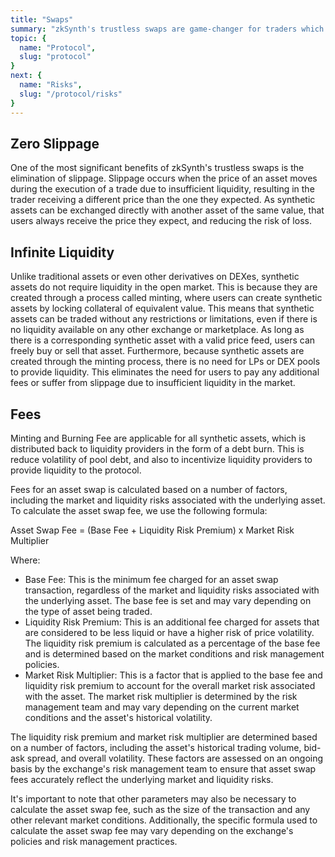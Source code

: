 ```yaml
---
title: "Swaps"
summary: "zkSynth's trustless swaps are game-changer for traders which enables users to trade synthetic assets with unparalleled ease and efficiency. Swap Price Feeds are secured by a decentralized oracle network provided by Chainlink and Pyth, which ensures that prices are accurate, reliable and updated at every swap. This eliminates the need for liquidity providers and minimizes slippage, providing a seamless trading experience for users."
topic: {
  name: "Protocol",
  slug: "protocol"
}
next: {
  name: "Risks",
  slug: "/protocol/risks"   
}
---
```


## Zero Slippage

One of the most significant benefits of zkSynth's trustless swaps is the elimination of slippage. Slippage occurs when the price of an asset moves during the execution of a trade due to insufficient liquidity, resulting in the trader receiving a different price than the one they expected. As synthetic assets can be exchanged directly with another asset of the same value, that users always receive the price they expect, and reducing the risk of loss.

## Infinite Liquidity

Unlike traditional assets or even other derivatives on DEXes, synthetic assets do not require liquidity in the open market. This is because they are created through a process called minting, where users can create synthetic assets by locking collateral of equivalent value.
This means that synthetic assets can be traded without any restrictions or limitations, even if there is no liquidity available on any other exchange or marketplace. As long as there is a corresponding synthetic asset with a valid price feed, users can freely buy or sell that asset.
Furthermore, because synthetic assets are created through the minting process, there is no need for LPs or DEX pools to provide liquidity. This eliminates the need for users to pay any additional fees or suffer from slippage due to insufficient liquidity in the market.

## Fees

Minting and Burning Fee are applicable for all synthetic assets, which is distributed back to liquidity providers in the form of a debt burn. This is reduce volatility of pool debt, and also to incentivize liquidity providers to provide liquidity to the protocol.

Fees for an asset swap is calculated based on a number of factors, including the market and liquidity risks associated with the underlying asset.
To calculate the asset swap fee, we use the following formula:

Asset Swap Fee = (Base Fee + Liquidity Risk Premium) x Market Risk Multiplier

Where:
- Base Fee: This is the minimum fee charged for an asset swap transaction, regardless of the market and liquidity risks associated with the underlying asset. The base fee is set and may vary depending on the type of asset being traded.
- Liquidity Risk Premium: This is an additional fee charged for assets that are considered to be less liquid or have a higher risk of price volatility. The liquidity risk premium is calculated as a percentage of the base fee and is determined based on the market conditions and risk management policies.
- Market Risk Multiplier: This is a factor that is applied to the base fee and liquidity risk premium to account for the overall market risk associated with the asset. The market risk multiplier is determined by the risk management team and may vary depending on the current market conditions and the asset's historical volatility.

The liquidity risk premium and market risk multiplier are determined based on a number of factors, including the asset's historical trading volume, bid-ask spread, and overall volatility. These factors are assessed on an ongoing basis by the exchange's risk management team to ensure that asset swap fees accurately reflect the underlying market and liquidity risks.

It's important to note that other parameters may also be necessary to calculate the asset swap fee, such as the size of the transaction and any other relevant market conditions. Additionally, the specific formula used to calculate the asset swap fee may vary depending on the exchange's policies and risk management practices.
